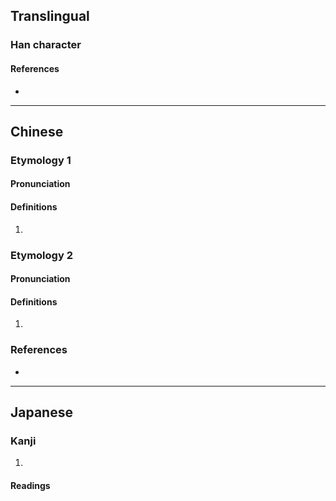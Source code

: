 {{character info}}
==Translingual==

===Han character===
{{Han char|rn=46|rad=山|as=17|sn=20|four=29766|canj=UFFR|ids=⿰山營}}

====References====
* {{Han ref|kx=0322.190|dkj=08613|dj=0622.300|hdz=10806.160|uh=5DC6|ud=24006|bh=F444|bd=62532}}

----

==Chinese==
{{zh-forms|s=𫶕}}

===Etymology 1===

====Pronunciation====
{{zh-pron
|m=yíng
|c=jing4
|cat=
}}

====Definitions====
{{zh-hanzi}}

# {{zh-only|岭巆}}

===Etymology 2===

====Pronunciation====
{{zh-pron
|m=hōng
|c=
|cat=
}}

====Definitions====
{{zh-hanzi}}

# {{zh-alt-form|訇}}

===References===
* {{R:yue:mfccd}}

----

==Japanese==

===Kanji===
{{ja-kanji|grade=|rs=山17}}

# {{rfdef|ja|sort=山17}}

====Readings====
{{ja-readings
|on=こう, けい, ぎょう<ぎやう
|kun=
}}